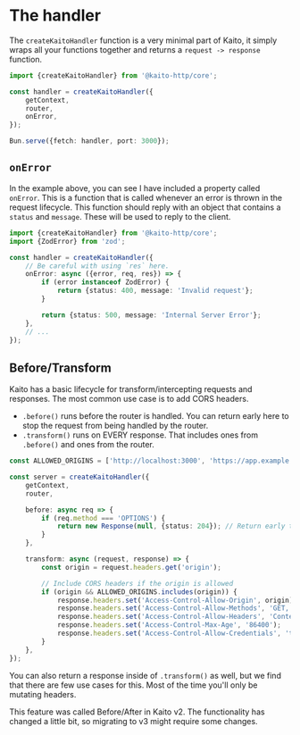 # The handler

The `createKaitoHandler` function is a very minimal part of Kaito, it simply wraps all your functions together and returns a `request -> response` function.

```ts
import {createKaitoHandler} from '@kaito-http/core';

const handler = createKaitoHandler({
	getContext,
	router,
	onError,
});

Bun.serve({fetch: handler, port: 3000});
```

## `onError`

In the example above, you can see I have included a property called `onError`. This is a function that is called whenever an error is thrown in the request lifecycle. This function should reply with an object that contains a `status` and `message`. These will be used to reply to the client.

```ts
import {createKaitoHandler} from '@kaito-http/core';
import {ZodError} from 'zod';

const handler = createKaitoHandler({
	// Be careful with using `res` here.
	onError: async ({error, req, res}) => {
		if (error instanceof ZodError) {
			return {status: 400, message: 'Invalid request'};
		}

		return {status: 500, message: 'Internal Server Error'};
	},
	// ...
});
```

## Before/Transform

Kaito has a basic lifecycle for transform/intercepting requests and responses. The most common use case is to add CORS headers.

- `.before()` runs before the router is handled. You can return early here to stop the request from being handled by the router.
- `.transform()` runs on EVERY response. That includes ones from `.before()` and ones from the router.

```ts
const ALLOWED_ORIGINS = ['http://localhost:3000', 'https://app.example.com'];

const server = createKaitoHandler({
	getContext,
	router,

	before: async req => {
		if (req.method === 'OPTIONS') {
			return new Response(null, {status: 204}); // Return early to skip the router. This response will be passed to `.transform()`
		}
	},

	transform: async (request, response) => {
		const origin = request.headers.get('origin');

		// Include CORS headers if the origin is allowed
		if (origin && ALLOWED_ORIGINS.includes(origin)) {
			response.headers.set('Access-Control-Allow-Origin', origin);
			response.headers.set('Access-Control-Allow-Methods', 'GET, POST, PUT, DELETE, OPTIONS');
			response.headers.set('Access-Control-Allow-Headers', 'Content-Type, Authorization');
			response.headers.set('Access-Control-Max-Age', '86400');
			response.headers.set('Access-Control-Allow-Credentials', 'true');
		}
	},
});
```

You can also return a response inside of `.transform()` as well, but we find that there are few use cases for this. Most of the time you'll only be mutating headers.

This feature was called Before/After in Kaito v2. The functionality has changed a little bit, so migrating to v3 might require some changes.
